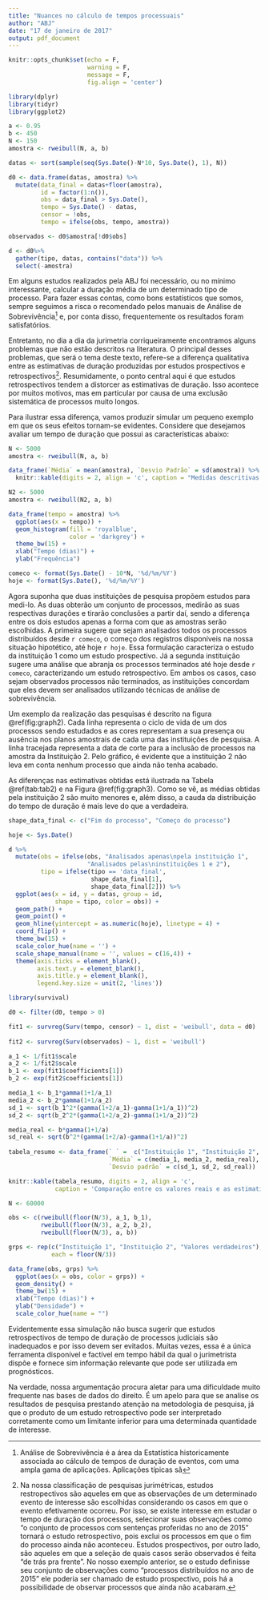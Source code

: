 ```yaml
---
title: "Nuances no cálculo de tempos processuais"
author: "ABJ"
date: "17 de janeiro de 2017"
output: pdf_document
---
```


```r

knitr::opts_chunk$set(echo = F,
                      warning = F,
                      message = F,
                      fig.align = 'center')

```

```r

library(dplyr)
library(tidyr)
library(ggplot2)

a <- 0.95
b <- 450
N <- 150
amostra <- rweibull(N, a, b)

datas <- sort(sample(seq(Sys.Date()-N*10, Sys.Date(), 1), N))

d0 <- data.frame(datas, amostra) %>% 
  mutate(data_final = datas+floor(amostra),
         id = factor(1:n()),
         obs = data_final > Sys.Date(),
         tempo = Sys.Date() - datas,
         censor = !obs,
         tempo = ifelse(obs, tempo, amostra))

observados <- d0$amostra[!d0$obs]

d <- d0%>% 
  gather(tipo, datas, contains("data")) %>% 
  select(-amostra)

```

Em alguns estudos realizados pela ABJ foi necessário, ou no mínimo interessante, calcular a duração média de um determinado tipo de processo. Para fazer essas contas, como bons estatísticos que somos, sempre seguimos a risca o recomendado pelos manuais de Análise de Sobrevivência[^sobrv] e, por conta disso, frequentemente os resultados foram satisfatórios.

[^sobrv]: Análise de Sobrevivência é a área da Estatística historicamente associada ao cálculo de tempos de duração de eventos, com uma ampla gama de aplicações. Aplicações típicas sã

Entretanto, no dia a dia da jurimetria corriqueiramente encontramos alguns problemas que não estão descritos na literatura. O principal desses problemas, que será o tema deste texto, refere-se a diferença qualitativa entre as estimativas de duração produzidas por estudos prospectivos e retrospectivos[^tipos]. Resumidamente, o ponto central aqui é que estudos retrospectivos tendem a distorcer as estimativas de duração. Isso acontece por muitos motivos, mas em particular por causa de uma exclusão sistemática de processos muito longos.

Para ilustrar essa diferença, vamos produzir simular um pequeno exemplo em que os seus efeitos tornam-se evidentes. Considere que desejamos avaliar um tempo de duração que possui as características abaixo:

```r

N <- 5000
amostra <- rweibull(N, a, b)

data_frame(`Média` = mean(amostra), `Desvio Padrão` = sd(amostra)) %>% 
  knitr::kable(digits = 2, align = 'c', caption = "Medidas descritivas do tempo de duração simulado.")

```

```r

N2 <- 5000
amostra <- rweibull(N2, a, b)

data_frame(tempo = amostra) %>% 
  ggplot(aes(x = tempo)) +
  geom_histogram(fill = 'royalblue',
                 color = 'darkgrey') +
  theme_bw(15) +
  xlab("Tempo (dias)") +
  ylab("Frequência")

comeco <- format(Sys.Date() - 10*N, '%d/%m/%Y')
hoje <- format(Sys.Date(), '%d/%m/%Y')

```

Agora suponha que duas instituições de pesquisa propõem estudos para medi-lo. As duas obterão um conjunto de processos, medirão as suas respectivas durações e tirarão conclusões a partir daí, sendo a diferença entre os dois estudos apenas a forma com que as amostras serão escolhidas. A primeira sugere que sejam analisados todos os processos distribuídos desde `r comeco`, o começo dos registros disponíveis na nossa situação hipotético, até hoje `r hoje`. Essa formulação caracteriza o estudo da instituição 1 como um estudo prospectivo. Já a segunda instituição sugere uma análise que abranja os processos terminados até hoje desde `r comeco`, caracterizando um estudo retrospectivo. Em ambos os casos, caso sejam observados processos não terminados, as instituições concordam que eles devem ser analisados utilizando técnicas de análise de sobrevivência.

Um exemplo da realização das pesquisas é descrito na figura \@ref(fig:graph2). Cada linha representa o ciclo de vida de um dos processos sendo estudados e as cores representam a sua presença ou ausência nos planos amostrais de cada uma das instituições de pesquisa. A linha tracejada representa a data de corte para a inclusão de processos na amostra da Instituição 2. Pelo gráfico, é evidente que a instituição 2 não leva em conta nenhum processo que ainda não tenha acabado.

As diferenças nas estimativas obtidas está ilustrada na Tabela \@ref(tab:tab2) e na Figura \@ref(fig:graph3). Como se vê, as médias obtidas pela instituição 2 são muito menores e, além disso, a cauda da distribuição do tempo de duração é mais leve do que a verdadeira.

```r

shape_data_final <- c("Fim do processo", "Começo do processo")

hoje <- Sys.Date()

d %>% 
  mutate(obs = ifelse(obs, "Analisados apenas\npela instituição 1",
                      "Analisados pelas\ninstituições 1 e 2"),
         tipo = ifelse(tipo == 'data_final',
                       shape_data_final[1],
                       shape_data_final[2])) %>% 
  ggplot(aes(x = id, y = datas, group = id,
             shape = tipo, color = obs)) +
  geom_path() +
  geom_point() +
  geom_hline(yintercept = as.numeric(hoje), linetype = 4) +
  coord_flip() +
  theme_bw(15) +
  scale_color_hue(name = '') +
  scale_shape_manual(name = '', values = c(16,4)) +
  theme(axis.ticks = element_blank(),
        axis.text.y = element_blank(),
        axis.title.y = element_blank(),
        legend.key.size = unit(2, 'lines'))

```

```r

library(survival)

d0 <- filter(d0, tempo > 0)

fit1 <- survreg(Surv(tempo, censor) ~ 1, dist = 'weibull', data = d0)
  
fit2 <- survreg(Surv(observados) ~ 1, dist = 'weibull')

a_1 <- 1/fit1$scale 
a_2 <- 1/fit2$scale
b_1 <- exp(fit1$coefficients[1])
b_2 <- exp(fit2$coefficients[1])

media_1 <- b_1*gamma(1+1/a_1)
media_2 <- b_2*gamma(1+1/a_2)
sd_1 <- sqrt(b_1^2*(gamma(1+2/a_1)-gamma(1+1/a_1))^2)
sd_2 <- sqrt(b_2^2*(gamma(1+2/a_2)-gamma(1+1/a_2))^2)

media_real <- b*gamma(1+1/a)
sd_real <- sqrt(b^2*(gamma(1+2/a)-gamma(1+1/a))^2)
  
tabela_resumo <- data_frame(` ` =  c("Instituição 1", "Instituição 2", "Valores reais"),
                            `Média` = c(media_1, media_2, media_real),
                            `Desvio padrão` = c(sd_1, sd_2, sd_real))

knitr::kable(tabela_resumo, digits = 2, align = 'c',
             caption = 'Comparação entre os valores reais e as estimativas produzidas por cada instituição.')
```

```r

N <- 60000

obs <- c(rweibull(floor(N/3), a_1, b_1),
         rweibull(floor(N/3), a_2, b_2),
         rweibull(floor(N/3), a, b))

grps <- rep(c("Instituição 1", "Instituição 2", "Valores verdadeiros"),
            each = floor(N/3))

data_frame(obs, grps) %>% 
  ggplot(aes(x = obs, color = grps)) +
  geom_density() +
  theme_bw(15) +
  xlab("Tempo (dias)") +
  ylab("Densidade") +
  scale_color_hue(name = "")

```

Evidentemente essa simulação não busca sugerir que estudos retrospectivos de tempo de duração de processos judiciais são inadequados e por isso devem ser evitados. Muitas vezes, essa é a única ferramenta disponível e factível em tempo hábil da qual o jurimetrista dispõe e fornece sim informação relevante que pode ser utilizada em prognósticos.

Na verdade, nossa argumentação procura aletar para uma dificuldade muito frequente nas bases de dados do direito. É um apelo para que se analise os resultados de pesquisa prestando atenção na metodologia de pesquisa, já que o produto de um estudo retrospectivo pode ser interpretado corretamente como um limitante inferior para uma determinada quantidade de interesse.

[^tipos]: Na nossa classificação de pesquisas jurimétricas, estudos restropectivos são aqueles em que as observações de um determinado evento de interesse são escolhidas considerando os casos em que o evento efetivamente ocorreu. Por isso, se existe interesse em estudar o tempo de duração dos processos, selecionar suas observações como "o conjunto de processos com sentenças proferidas no ano de 2015" tornará o estudo retrospectivo, pois exclui os processos em que o fim do processo ainda não aconteceu. Estudos prospectivos, por outro lado, são aqueles em que a seleção de quais casos serão observados é feita "de trás pra frente". No nosso exemplo anterior, se o estudo definisse seu conjunto de observações como "processos distribuídos no ano de 2015" ele poderia ser chamado de estudo prospectivo, pois há a possibilidade de observar processos que ainda não acabaram.
